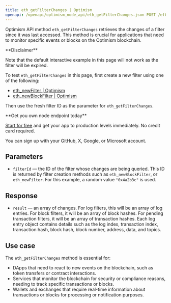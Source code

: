 ```yaml
---
title: eth_getFilterChanges | Optimism
openapi: /openapi/optimism_node_api/eth_getFilterChanges.json POST /efb0a5eccd2caa5135eb54eba6f7f300
---
```


Optimism API method `eth_getFilterChanges` retrieves the changes of a filter since it was last accessed. This method is crucial for applications that need to monitor specific events or blocks on the Optimism blockchain.

<Warning>
**Disclaimer**

Note that the default interactive example in this page will not work as the filter will be expired.

To test `eth_getFilterChanges` in this page, first create a new filter using one of the following:

* [eth\_newFilter | Optimism](/reference/newfilter)
* [eth\_newBlockFilter | Optimism](/reference/optimism-newblockfilter)

Then use the fresh filter ID as the parameter for `eth_getFilterChanges`.
</Warning>

<Check>
**Get you own node endpoint today**

[Start for free](https://console.chainstack.com/) and get your app to production levels immediately. No credit card required.

You can sign up with your GitHub, X, Google, or Microsoft account.
</Check>


## Parameters

* `filterId` — the ID of the filter whose changes are being queried. This ID is returned by filter creation methods such as `eth_newBlockFilter`, or `eth_newFilter`. For this example, a random value `"0x4a2b3c"` is used.

## Response

* `result` — an array of changes. For log filters, this will be an array of log entries. For block filters, it will be an array of block hashes. For pending transaction filters, it will be an array of transaction hashes. Each log entry object contains details such as the log index, transaction index, transaction hash, block hash, block number, address, data, and topics.

## Use case

The `eth_getFilterChanges` method is essential for:

* DApps that need to react to new events on the blockchain, such as token transfers or contract interactions.
* Services that monitor the blockchain for security or compliance reasons, needing to track specific transactions or blocks.
* Wallets and exchanges that require real-time information about transactions or blocks for processing or notification purposes.

